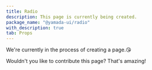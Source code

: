 ```yaml
---
title: Radio
description: This page is currently being created.
package_name: "@yamada-ui/radio"
with_description: true
tab: Props
---
```


We're currently in the process of creating a page.😘

Wouldn't you like to contribute this page? That's amazing!
